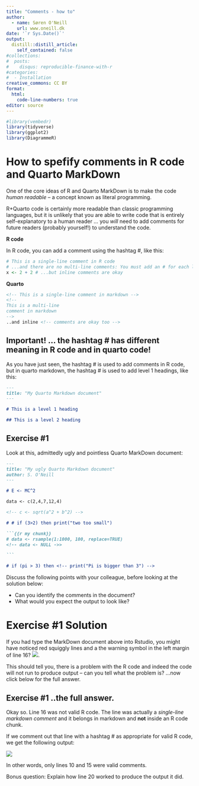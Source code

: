 ```yaml
---
title: "Comments - how to"
author:
  - name: Søren O'Neill
    url: www.oneill.dk
date: '`r Sys.Date()`'
output:
  distill::distill_article:
    self_contained: false
#collections:
#  posts:
#    disqus: reproducible-finance-with-r
#categories:
#  - Installation
creative_commons: CC BY
format: 
  html:
    code-line-numbers: true
editor: source
---
```


```r
#library(vembedr)
library(tidyverse)
library(ggplot2)
library(DiagrammeR)
```

# How to spefify comments in R code and Quarto MarkDown

One of the core ideas of R and Quarto MarkDown is to make the code _human readable_ -- a concept known as literal programming. 

R+Quarto code is certainly more readable than classic programming languages, but it is unlikely that you are able to write code that is entirely self-explanatory to a human reader ... you _will_ need to add comments for future readers (probably yourself!) to understand the code.

**R code**

In R code, you can add a comment using the hashtag \#, like this:

```r
# This is a single-line comment in R code
# ...and there are no multi-line comments: You must add an # for each line
x <- 2 + 2 # ...but inline comments are okay

```

**Quarto** 

```markdown
<!-- This is a single-line comment in markdown -->
<!--
This is a multi-line 
comment in markdown
-->
..and inline <!-- comments are okay too -->
```

::: {.callout-important collapse=true}
## Important! ... the hashtag # has different meaning in R code and in quarto code!

As you have just seen, the hashtag \# is used to add comments in R code, but in quarto markdown, the hashtag \# is used to add level 1 headings, like this:

````markdown
---
title: "My Quarto Markdown document"
---

# This is a level 1 heading

## This is a level 2 heading
````
:::

::: {.callout-note collapse=true}
# Exercise #1

Look at this, admittedly ugly and pointless Quarto MarkDown document:

````markdown
---
title: "My ugly Quarto Markdown document"
author: S. O'Neill
---

# E <- MC^2

data <- c(2,4,7,12,4)

<!-- c <- sqrt(a^2 + b^2) -->

# # if (3>2) then print("two too small")

```{{r my chunk}}
# data <- rsample(1:1000, 100, replace=TRUE)
<!-- data <- NULL ->>

```

# if (pi > 3) then <!-- print("Pi is bigger than 3") -->

````


Discuss the following points with your colleague, before looking at the solution below:

* Can you identify the comments in the document?
* What would you expect the output to look like?

:::

::: {.callout-note collapse=true}

# Exercise #1 Solution

If you had type the MarkDown document above into Rstudio, you might have noticed red squiggly lines and a the warning symbol in the left margin of line 16? ![](gfx/RR/comments_r_vs_quarto_warning.png).

This should tell you, there is a problem with the R code and indeed the code will not run to produce output -- can you tell what the problem is? ...now click below for the full answer.

::: {.callout-note collapse=true}
# Exercise #1 ..the full answer.

Okay so. Line 16 was not valid R code. The line was actually a _single-line markdown comment_ and it belongs in markdown and **not** inside an R code chunk. 

If we comment out that line with a hashtag \# as appropriate for valid R code, we get the following output:

![](gfx/RR/comments_r_vs_quarto_output.png)

In other words, only lines 10 and 15 were valid comments.

Bonus question: Explain how line 20 worked to produce the output it did.

:::

:::


<script src="https://giscus.app/client.js"
        data-repo="sorenoneill/r4phd"
        data-repo-id="R_kgDOJ9etDQ"
        data-category="Announcements"
        data-category-id="DIC_kwDOJ9etDc4CYApF"
        data-mapping="pathname"
        data-strict="0"
        data-reactions-enabled="0"
        data-emit-metadata="0"
        data-input-position="bottom"
        data-theme="cobalt"
        data-lang="en"
        crossorigin="anonymous"
        async>
</script>